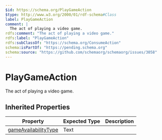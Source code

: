 ```yaml
---
$id: https://schema.org/PlayGameAction
$type: http://www.w3.org/2000/01/rdf-schema#Class
label: PlayGameAction
comment: |
  The act of playing a video game.
rdfs:comment: "The act of playing a video game."
rdfs:label: "PlayGameAction"
rdfs:subClassOf: "https://schema.org/ConsumeAction"
schema:isPartOf: "https://pending.schema.org"
schema:source: "https://github.com/schemaorg/schemaorg/issues/3058"
---
```


# PlayGameAction

The act of playing a video game.

## Inherited Properties

| Property | Expected Type | Description |
| --- | --- | --- |
| [gameAvailabilityType](https://schema.org/gameAvailabilityType) | Text |  |
